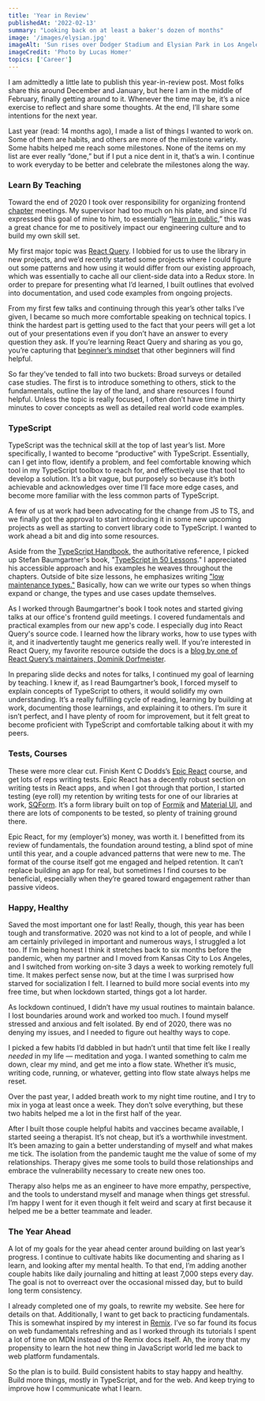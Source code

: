 ```yaml
---
title: 'Year in Review'
publishedAt: '2022-02-13'
summary: "Looking back on at least a baker's dozen of months"
image: '/images/elysian.jpg'
imageAlt: 'Sun rises over Dodger Stadium and Elysian Park in Los Angeles'
imageCredit: 'Photo by Lucas Homer'
topics: ['Career']
---
```


I am admittedly a little late to publish this year-in-review post. Most folks share this around December and January, but here I am in the middle of February, finally getting around to it. Whenever the time may be, it’s a nice exercise to reflect and share some thoughts. At the end, I’ll share some intentions for the next year.

Last year (read: 14 months ago), I made a list of things I wanted to work on. Some of them are habits, and others are more of the milestone variety. Some habits helped me reach some milestones. None of the items on my list are ever really “done,” but if I put a nice dent in it, that’s a win. I continue to work everyday to be better and celebrate the milestones along the way.

### Learn By Teaching

Toward the end of 2020 I took over responsibility for organizing frontend [chapter](https://www.atlassian.com/agile/agile-at-scale/spotify) meetings. My supervisor had too much on his plate, and since I’d expressed this goal of mine to him, to essentially “[learn in public](https://www.swyx.io/learn-in-public/),” this was a great chance for me to positively impact our engineering culture and to build my own skill set.

My first major topic was [React Query](https://react-query.tanstack.com). I lobbied for us to use the library in new projects, and we’d recently started some projects where I could figure out some patterns and how using it would differ from our existing approach, which was essentially to cache all our client-side data into a Redux store. In order to prepare for presenting what I’d learned, I built outlines that evolved into documentation, and used code examples from ongoing projects.

From my first few talks and continuing through this year’s other talks I’ve given, I became so much more comfortable speaking on technical topics. I think the hardest part is getting used to the fact that your peers will get a lot out of your presentations even if you don’t have an answer to every question they ask. If you’re learning React Query and sharing as you go, you’re capturing that [beginner’s mindset](https://en.wikipedia.org/wiki/Shoshin) that other beginners will find helpful.

So far they’ve tended to fall into two buckets: Broad surveys or detailed case studies. The first is to introduce something to others, stick to the fundamentals, outline the lay of the land, and share resources I found helpful. Unless the topic is really focused, I often don’t have time in thirty minutes to cover concepts as well as detailed real world code examples.

### TypeScript

TypeScript was the technical skill at the top of last year’s list. More specifically, I wanted to become “productive” with TypeScript. Essentially, can I get into flow, identify a problem, and feel comfortable knowing which tool in my TypeScript toolbox to reach for, and effectively use that tool to develop a solution. It’s a bit vague, but purposely so because it’s both achievable and acknowledges over time I’ll face more edge cases, and become more familiar with the less common parts of TypeScript.

A few of us at work had been advocating for the change from JS to TS, and we finally got the approval to start introducing it in some new upcoming projects as well as starting to convert library code to TypeScript. I wanted to work ahead a bit and dig into some resources.

Aside from the [TypeScript Handbook](https://www.typescriptlang.org/docs/handbook/intro.html), the authoritative reference, I picked up Stefan Baumgartner's book, "[TypeScript in 50 Lessons](https://fettblog.eu/books/)." I appreciated his accessible approach and his examples he weaves throughout the chapters. Outside of bite size lessons, he emphasizes writing ["low maintenance types."](fettblog.eu/low-maintenance-types-typsescript) Basically, how can we write our types so when things expand or change, the types and use cases update themselves.

As I worked through Baumgartner's book I took notes and started giving talks at our office's frontend guild meetings. I covered fundamentals and practical examples from our new app's code. I especially dug into React Query's source code. I learned how the library works, how to use types with it, and it inadvertently taught me generics really well. If you’re interested in React Query, my favorite resource outside the docs is a [blog by one of React Query’s maintainers, Dominik Dorfmeister](https://tkdodo.eu/blog/react-query-and-type-script/#generics).

In preparing slide decks and notes for talks, I continued my goal of learning by teaching. I knew if, as I read Baumgartner’s book, I forced myself to explain concepts of TypeScript to others, it would solidify my own understanding. It’s a really fulfilling cycle of reading, learning by building at work, documenting those learnings, and explaining it to others. I’m sure it isn’t perfect, and I have plenty of room for improvement, but it felt great to become proficient with TypeScript and comfortable talking about it with my peers.

### Tests, Courses

These were more clear cut. Finish Kent C Dodds’s [Epic React](http://epicreact.dev) course, and get lots of reps writing tests. Epic React has a decently robust section on writing tests in React apps, and when I got through that portion, I started testing (eye roll) my retention by writing tests for one of our libraries at work, [SQForm](https://github.com/selectquotelabs/sqform). It’s a form library built on top of [Formik](http://formik.org) and [Material UI](https://mui.com), and there are lots of components to be tested, so plenty of training ground there.

Epic React, for my (employer’s) money, was worth it. I benefitted from its review of fundamentals, the foundation around testing, a blind spot of mine until this year, and a couple advanced patterns that were new to me. The format of the course itself got me engaged and helped retention. It can’t replace building an app for real, but sometimes I find courses to be beneficial, especially when they’re geared toward engagement rather than passive videos.

### Happy, Healthy

Saved the most important one for last! Really, though, this year has been tough and transformative. 2020 was not kind to a lot of people, and while I am certainly privileged in important and numerous ways, I struggled a lot too. If I’m being honest I think it stretches back to six months before the pandemic, when my partner and I moved from Kansas City to Los Angeles, and I switched from working on-site 3 days a week to working remotely full time. It makes perfect sense now, but at the time I was surprised how starved for socialization I felt. I learned to build more social events into my free time, but when lockdown started, things got a lot harder.

As lockdown continued, I didn’t have my usual routines to maintain balance. I lost boundaries around work and worked too much. I found myself stressed and anxious and felt isolated. By end of 2020, there was no denying my issues, and I needed to figure out healthy ways to cope.

I picked a few habits I’d dabbled in but hadn’t until that time felt like I really _needed_ in my life — meditation and yoga. I wanted something to calm me down, clear my mind, and get me into a flow state. Whether it’s music, writing code, running, or whatever, getting into flow state always helps me reset.

Over the past year, I added breath work to my night time routine, and I try to mix in yoga at least once a week. They don’t solve everything, but these two habits helped me a lot in the first half of the year.

After I built those couple helpful habits and vaccines became available, I started seeing a therapist. It’s not cheap, but it’s a worthwhile investment. It’s been amazing to gain a better understanding of myself and what makes me tick. The isolation from the pandemic taught me the value of some of my relationships. Therapy gives me some tools to build those relationships and embrace the vulnerability necessary to create new ones too.

Therapy also helps me as an engineer to have more empathy, perspective, and the tools to understand myself and manage when things get stressful. I’m happy I went for it even though it felt weird and scary at first because it helped me be a better teammate and leader.

### The Year Ahead

A lot of my goals for the year ahead center around building on last year’s progress. I continue to cultivate habits like documenting and sharing as I learn, and looking after my mental health. To that end, I’m adding another couple habits like daily journaling and hitting at least 7,000 steps every day. The goal is not to overreact over the occasional missed day, but to build long term consistency.

I already completed one of my goals, to rewrite my website. See here for details on that. Additionally, I want to get back to practicing fundamentals. This is somewhat inspired by my interest in [Remix](http://remix.run). I’ve so far found its focus on web fundamentals refreshing and as I worked through its tutorials I spent a lot of time on MDN instead of the Remix docs itself. Ah, the irony that my propensity to learn the hot new thing in JavaScript world led me back to web platform fundamentals.

So the plan is to build. Build consistent habits to stay happy and healthy. Build more things, mostly in TypeScript, and for the web. And keep trying to improve how I communicate what I learn.
